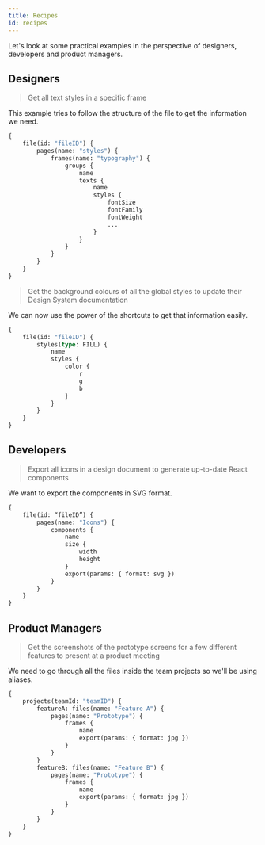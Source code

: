 ```yaml
---
title: Recipes
id: recipes
---
```


Let's look at some practical examples in the perspective of designers, developers and product managers.

## Designers

> Get all text styles in a specific frame

This example tries to follow the structure of the file to get the information we need.

```graphql
{
    file(id: "fileID") {
        pages(name: "styles") {
            frames(name: "typography") {
                groups {
                    name
                    texts {
                        name
                        styles {
                            fontSize
                            fontFamily
                            fontWeight
                            ...
                        }
                    }
                }
            }
        }
    }
}
```

> Get the background colours of all the global styles to update their Design System documentation

We can now use the power of the shortcuts to get that information easily.

```graphql
{
    file(id: "fileID") {
        styles(type: FILL) {
            name
            styles {
                color {
                    r
                    g
                    b
                }
            }
        }
    }
}
```

## Developers

> Export all icons in a design document to generate up-to-date React components

We want to export the components in SVG format.

```graphql
{
    file(id: “fileID”) {
        pages(name: "Icons") {
            components {
                name
                size {
                    width
                    height
                }
                export(params: { format: svg })
            }
        }
    }
}
```

## Product Managers

> Get the screenshots of the prototype screens for a few different features to present at a product meeting

We need to go through all the files inside the team projects so we'll be using aliases.

```graphql
{
    projects(teamId: "teamID") {
        featureA: files(name: "Feature A") {
            pages(name: "Prototype") {
                frames {
                    name
                    export(params: { format: jpg })
                }
            }
        }
        featureB: files(name: "Feature B") {
            pages(name: "Prototype") {
                frames {
                    name
                    export(params: { format: jpg })
                }
            }
        }
    }
}
```
